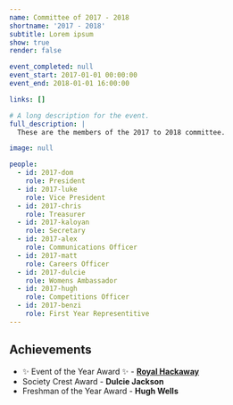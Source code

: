 ```yaml
---
name: Committee of 2017 - 2018
shortname: '2017 - 2018'
subtitle: Lorem ipsum
show: true
render: false

event_completed: null
event_start: 2017-01-01 00:00:00
event_end: 2018-01-01 16:00:00

links: []

# A long description for the event.
full_description: |
  These are the members of the 2017 to 2018 committee.

image: null

people:
  - id: 2017-dom
    role: President
  - id: 2017-luke
    role: Vice President
  - id: 2017-chris
    role: Treasurer
  - id: 2017-kaloyan
    role: Secretary
  - id: 2017-alex
    role: Communications Officer
  - id: 2017-matt
    role: Careers Officer
  - id: 2017-dulcie
    role: Womens Ambassador
  - id: 2017-hugh
    role: Competitions Officer
  - id: 2017-benzi
    role: First Year Representitive
---
```


## Achievements

- ✨ Event of the Year Award ✨ - **[Royal Hackaway](https://royalhackaway.com)**
- Society Crest Award - **Dulcie Jackson**
- Freshman of the Year Award - **Hugh Wells**
